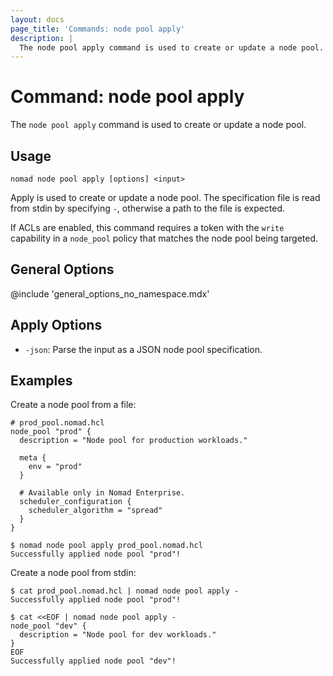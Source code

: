 ```yaml
---
layout: docs
page_title: 'Commands: node pool apply'
description: |
  The node pool apply command is used to create or update a node pool.
---
```


# Command: node pool apply

The `node pool apply` command is used to create or update a node pool.

## Usage

```plaintext
nomad node pool apply [options] <input>
```

Apply is used to create or update a node pool. The specification file is read
from stdin by specifying `-`, otherwise a path to the file is expected.

If ACLs are enabled, this command requires a token with the `write` capability
in a `node_pool` policy that matches the node pool being targeted.

## General Options

@include 'general_options_no_namespace.mdx'

## Apply Options

- `-json`: Parse the input as a JSON node pool specification.

## Examples

Create a node pool from a file:

```hcl
# prod_pool.nomad.hcl
node_pool "prod" {
  description = "Node pool for production workloads."

  meta {
    env = "prod"
  }

  # Available only in Nomad Enterprise.
  scheduler_configuration {
    scheduler_algorithm = "spread"
  }
}
```

```shell-session
$ nomad node pool apply prod_pool.nomad.hcl
Successfully applied node pool "prod"!
```

Create a node pool from stdin:

```shell-session
$ cat prod_pool.nomad.hcl | nomad node pool apply -
Successfully applied node pool "prod"!
```

```shell-session
$ cat <<EOF | nomad node pool apply -
node_pool "dev" {
  description = "Node pool for dev workloads."
}
EOF
Successfully applied node pool "dev"!
```
